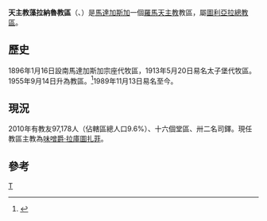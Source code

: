 {{Infobox Roman Catholic diocese
|Roman Catholic Diocese of = 天主教藻拉納魯教區
|Latin name of diocese = Dioecesis Tolagnarensis

|image = 
|caption = 
|location =[[馬達加斯加|馬達加斯加]]
|territory =
|population = 97,178

|rite = 拉丁禮
|patron = 
|province = 圖利亞拉
|established = 1896年
|cathedral =耶穌聖心主教座堂
|副主教座堂 =
|leadership = 主教
|website =[http://diocesetolagnaro.org/ 官方網頁]
|教宗 = 
|metropolitan =
|ordinary = 味噌爵·拉庫圖扎菲
|coadjutor bishop =
|emeritus =
}}

'''天主教藻拉納魯教區'''（{{lang-la|Dioecesis Tolagnarensis}}、{{lang-fr|Diocèse de Tôlagnaro}}）是[[馬達加斯加|馬達加斯加]]一個[[羅馬天主教|羅馬天主教]]教區，屬[[天主教圖利亞拉總教區|圖利亞拉總教區]]。

==歷史==
1896年1月16日設南馬達加斯加宗座代牧區，1913年5月20日易名太子堡代牧區。1955年9月14日升為教區。<ref>{{cite journal
|journal=[[宗座公報|宗座公報]]
|publisher=梵蒂岡出版社
|date=1956年
|volume=48
|title=''Dum tantis''
|page=113
|url=http://www.vatican.va/archive/aas/documents/AAS%2048%20%5B1956%5D%20-%20ocr.pdf
|access-date=2011-10-26
|archive-date=2010-03-27
|archive-url=https://web.archive.org/web/20100327070537/http://www.vatican.va/archive/aas/documents/AAS%2048%20%5B1956%5D%20-%20ocr.pdf
|dead-url=no
}}</ref>1989年11月13日易名至今。

==現況==
2010年有教友97,178人（佔轄區總人口9.6%）、十六個堂區、卅二名司鐸。現任教區主教為[[味噌爵·拉庫圖扎菲|味噌爵·拉庫圖扎菲]]。

==參考==
{{reflist}}
{{馬達加斯加天主教教區}}
[[Category:馬達加斯加天主教教區|T]]